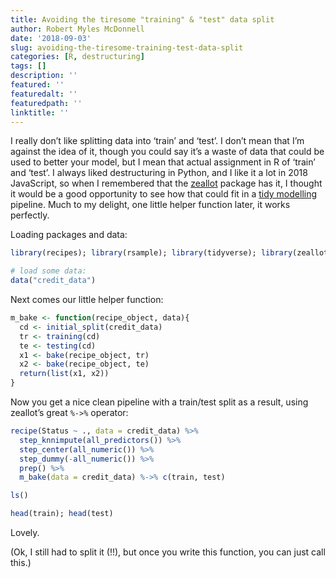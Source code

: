 ```yaml
---
title: Avoiding the tiresome "training" & "test" data split
author: Robert Myles McDonnell
date: '2018-09-03'
slug: avoiding-the-tiresome-training-test-data-split
categories: [R, destructuring]
tags: []
description: ''
featured: ''
featuredalt: ''
featuredpath: ''
linktitle: ''
---
```


I really don't like splitting data into 'train' and 'test'. I don't mean that I'm against the idea of it, though you could say it's a waste of data that could be used to better your model, but I mean that actual assignment in R of 'train' and 'test'. I always liked destructuring in Python, and I like it a lot in 2018 JavaScript, so when I remembered that the [zeallot](https://github.com/r-lib/zeallot/blob/master/vignettes/unpacking-assignment.Rmd) package has it, I thought it would be a good opportunity to see how that could fit in a [tidy modelling](https://github.com/tidymodels) pipeline. Much to my delight, one little helper function later, it works perfectly. 

Loading packages and data:  

```r
library(recipes); library(rsample); library(tidyverse); library(zeallot)

# load some data:
data("credit_data")
``` 

Next comes our little helper function: 

```r
m_bake <- function(recipe_object, data){
  cd <- initial_split(credit_data)
  tr <- training(cd)
  te <- testing(cd)
  x1 <- bake(recipe_object, tr)
  x2 <- bake(recipe_object, te)
  return(list(x1, x2))
}
```

Now you get a nice clean pipeline with a train/test split as a result, using zeallot's great `%->%` operator:  
```r
recipe(Status ~ ., data = credit_data) %>% 
  step_knnimpute(all_predictors()) %>% 
  step_center(all_numeric()) %>% 
  step_dummy(-all_numeric()) %>% 
  prep() %>% 
  m_bake(data = credit_data) %->% c(train, test)

ls()

head(train); head(test)
```

Lovely.  

(Ok, I still had to split it (!!), but once you write this function, you can just call this.)

